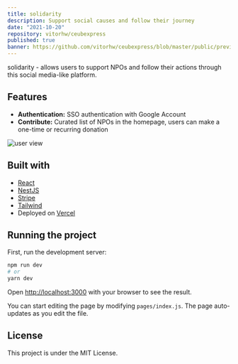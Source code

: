 ```yaml
---
title: solidarity
description: Support social causes and follow their journey
date: "2021-10-20"
repository: vitorhw/ceubexpress
published: true
banner: https://github.com/vitorhw/ceubexpress/blob/master/public/preview.png?raw=true
---
```


solidarity - allows users to support NPOs and follow their actions through this social media-like platform.

## Features

- **Authentication:** SSO authentication with Google Account
- **Contribute:** Curated list of NPOs in the homepage, users can make a one-time or recurring donation

![user view](https://github.com/vitorhw/nextjs-portfolio/blob/main/public/projects/solidarity/screenshot.png?raw=true)

## Built with

- [React](https://react.dev/)
- [NestJS](https://nestjs.com/)
- [Stripe](https://stripe.com/)
- [Tailwind](https://tailwindcss.com/)
- Deployed on [Vercel](https://vercel.com/)

## Running the project

First, run the development server:

```bash
npm run dev
# or
yarn dev
```

Open [http://localhost:3000](http://localhost:3000) with your browser to see the result.

You can start editing the page by modifying `pages/index.js`. The page auto-updates as you edit the file.

## License

This project is under the MIT License.
